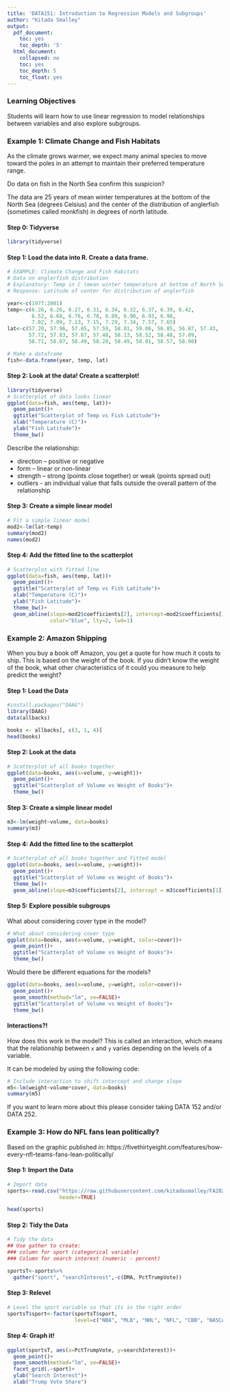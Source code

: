 ```yaml
---
title: 'DATA151: Introduction to Regression Models and Subgroups'
author: "Kitada Smalley"
output:
  pdf_document:
    toc: yes
    toc_depth: '5'
  html_document:
    collapsed: no
    toc: yes
    toc_depth: 5
    toc_float: yes
---
```


### Learning Objectives

Students will learn how to use linear regression to model relationships between variables and also explore subgroups. 



### Example 1: Climate Change and Fish Habitats

As the climate grows warmer, we expect many animal species to move toward the poles in an attempt to maintain their preferred temperature range.

Do data on fish in the North Sea confirm this suspicion?

The data are 25 years of mean winter temperatures at the bottom of the North Sea (degrees Celsius) and the center of the distribution of anglerfish (sometimes called monkfish) in degrees of north latitude.

#### Step 0: Tidyverse

```r
library(tidyverse)
```

#### Step 1: Load the data into R. Create a data frame.

```r
# EXAMPLE: Climate Change and Fish Habitats
# Data on anglerfish distribution
# Explanatory: Temp in C (mean winter temperature at bottom of North Sea)
# Response: Latitude of center for distribution of anglerfish

year<-c(1977:2001)
temp<-c(6.26, 6.26, 6.27, 6.31, 6.34, 6.32, 6.37, 6.39, 6.42, 
        6.52, 6.68, 6.76, 6.78, 6.89, 6.90, 6.93, 6.98, 
        7.02, 7.09, 7.13, 7.15, 7.29, 7.34, 7.57, 7.65)
lat<-c(57.20, 57.96, 57.65, 57.59, 58.01, 59.06, 56.85, 56.87, 57.43,
       57.72, 57.83, 57.87, 57.48, 58.13, 58.52, 58.48, 57.89,
       58.71, 58.07, 58.49, 58.28, 58.49, 58.01, 58.57, 58.90)

# Make a dataframe
fish<-data.frame(year, temp, lat)
```

#### Step 2: Look at the data! Create a scatterplot!

```r
library(tidyverse)
# Scatterplot of data looks linear
ggplot(data=fish, aes(temp, lat))+
  geom_point()+
  ggtitle("Scatterplot of Temp vs Fish Latitude")+
  xlab("Temperature (C)")+
  ylab("Fish Latitude")+
  theme_bw()
```

Describe the relationship: 

* direction – positive or negative
* form – linear or non-linear
* strength – strong (points close together) or weak (points spread out)
* outliers - an individual value that falls outside the overall pattern of the relationship

#### Step 3: Create a simple linear model


```r
# Fit a simple linear model 
mod2<-lm(lat~temp)
summary(mod2)
names(mod2)
```

#### Step 4: Add the fitted line to the scatterplot


```r
# Scatterplot with fitted line
ggplot(data=fish, aes(temp, lat))+
  geom_point()+
  ggtitle("Scatterplot of Temp vs Fish Latitude")+
  xlab("Temperature (C)")+
  ylab("Fish Latitude")+
  theme_bw()+
  geom_abline(slope=mod2$coefficients[2], intercept=mod2$coefficients[1],
              color="blue", lty=2, lwd=1)
```


### Example 2: Amazon Shipping

When you buy a book off Amazon, you get a quote for how much it costs to ship. This is based on the weight of the book. If you didn’t know the weight of the book, what other characteristics of it could you measure to help predict the weight?

#### Step 1: Load the Data

```r
#install.packages("DAAG")
library(DAAG)
data(allbacks)

books <- allbacks[, c(3, 1, 4)]
head(books)
```

#### Step 2: Look at the data

```r
# Scatterplot of all books together
ggplot(data=books, aes(x=volume, y=weight))+
  geom_point()+
  ggtitle("Scatterplot of Volume vs Weight of Books")+
  theme_bw()
```

#### Step 3: Create a simple linear model

```r
m3<-lm(weight~volume, data=books)
summary(m3)
```

#### Step 4: Add the fitted line to the scatterplot

```r
# Scatterplot of all books together and fitted model
ggplot(data=books, aes(x=volume, y=weight))+
  geom_point()+
  ggtitle("Scatterplot of Volume vs Weight of Books")+
  theme_bw()+
  geom_abline(slope=m3$coefficients[2], intercept = m3$coefficients[1])
```

#### Step 5: Explore possible subgroups

What about considering cover type in the model?

```r
# What about considering cover type 
ggplot(data=books, aes(x=volume, y=weight, color=cover))+
  geom_point()+
  ggtitle("Scatterplot of Volume vs Weight of Books")+
  theme_bw()
```

Would there be different equations for the models? 

```r
ggplot(data=books, aes(x=volume, y=weight, color=cover))+
  geom_point()+
  geom_smooth(method="lm", se=FALSE)+
  ggtitle("Scatterplot of Volume vs Weight of Books")+
  theme_bw()
```

#### Interactions?!

How does this work in the model?  This is called an interaction, which means that the relationship between `x` and `y` varies depending on the levels of a variable.  

It can be modeled by using the following code: 

```r
# Include interaction to shift intercept and change slope
m5<-lm(weight~volume*cover, data=books)
summary(m5)
```

If you want to learn more about this please consider taking DATA 152 and/or DATA 252.

### Example 3: How do NFL fans lean politically?

Based on the graphic published in: 
https://fivethirtyeight.com/features/how-every-nfl-teams-fans-lean-politically/


#### Step 1: Import the Data

```r
# Import data
sports<-read.csv("https://raw.githubusercontent.com/kitadasmalley/FA2020_DataViz/main/data/NFL_fandom_data.csv", 
                 header=TRUE)

head(sports)

```

#### Step 2: Tidy the Data

```r
# Tidy the data
## Use gather to create:
### column for sport (categorical variable)
### Column for search interest (numeric - percent)

sportsT<-sports%>%
  gather("sport", "searchInterest",-c(DMA, PctTrumpVote))

```

#### Step 3: Relevel

```r

# Level the sport variable so that its in the right order
sportsT$sport<-factor(sportsT$sport, 
                      level=c("NBA", "MLB", "NHL", "NFL", "CBB", "NASCAR", "CFB"))

```

#### Step 4: Graph it!

```r
ggplot(sportsT, aes(x=PctTrumpVote, y=searchInterest))+
  geom_point()+
  geom_smooth(method="lm", se=FALSE)+
  facet_grid(.~sport)+
  ylab("Search Interest")+
  xlab("Trump Vote Share")
```

